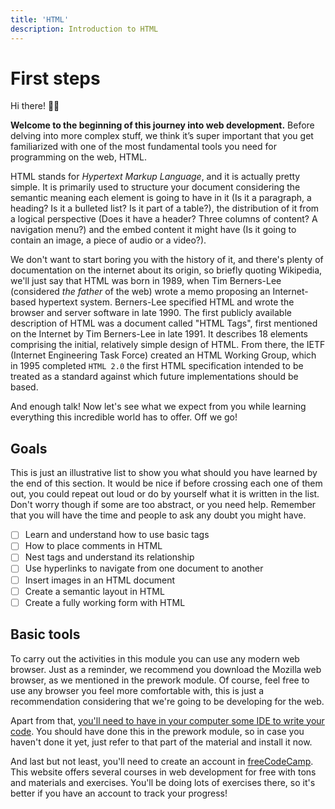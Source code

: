 ```yaml
---
title: 'HTML'
description: Introduction to HTML
---
```


# First steps

Hi there! 👋🏽

**Welcome to the beginning of this journey into web development.** Before delving into more complex stuff, we think it’s super important that you get familiarized with one of the most fundamental tools you need for programming on the web, HTML.

HTML stands for *Hypertext Markup Language*, and it is actually pretty simple. It is primarily used to structure your document considering the semantic meaning each element is going to have in it (Is it a paragraph, a heading? Is it a bulleted list? Is it part of a table?),  the distribution of it from a logical perspective (Does it have a header? Three columns of content? A navigation menu?) and the embed content it might have (Is it going to contain an image, a piece of audio or a video?).

We don't want to start boring you with the history of it, and there's plenty of documentation on the internet about its origin, so briefly quoting Wikipedia, we'll just say that HTML was born in 1989, when Tim Berners-Lee (considered *the father* of the web) wrote a memo proposing an Internet-based hypertext system. Berners-Lee specified HTML and wrote the browser and server software in late 1990. The first publicly available description of HTML was a document called "HTML Tags", first mentioned on the Internet by Tim Berners-Lee in late 1991. It describes 18 elements comprising the initial, relatively simple design of HTML. From there, the IETF (Internet Engineering Task Force) created an HTML Working Group, which in 1995 completed `HTML 2.0` the first HTML specification intended to be treated as a standard against which future implementations should be based.

And enough talk! Now let's see what we expect from you while learning everything this incredible world has to offer. Off we go!

## Goals

This is just an illustrative list to show you what should you have learned by the end of this section. It would be nice if before crossing each one of them out, you could repeat out loud or do by yourself what it is written in the list. Don't worry though if some are too abstract, or you need help. Remember that you will have the time and people to ask any doubt you might have.

- [ ]  Learn and understand how to use basic tags
- [ ]  How to place comments in HTML
- [ ]  Nest tags and understand its relationship
- [ ]  Use hyperlinks to navigate from one document to another
- [ ]  Insert images in an HTML document
- [ ]  Create a semantic layout in HTML
- [ ]  Create a fully working form with HTML

## Basic tools

To carry out the activities in this module you can use any modern web browser. Just as a reminder, we recommend you download the Mozilla web browser, as we mentioned in the prework module. Of course, feel free to use any browser you feel more comfortable with, this is just a recommendation considering that we're going to be developing for the web.

Apart from that, [you'll need to have in your computer some IDE to write your code](https://www.notion.so/Refugees-Code-Prework-bf2f2c44f7f44a3f869dfb8a06349b60). You should have done this in the prework module, so in case you haven't done it yet, just refer to that part of the material and install it now.

And last but not least, you'll need to create an account in [freeCodeCamp](https://www.freecodecamp.org/). This website offers several courses in web development for free with tons and materials and exercises. You'll be doing lots of exercises there, so it's better if you have an account to track your progress!
